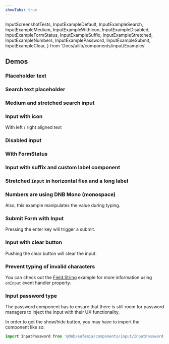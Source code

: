 ```yaml
---
showTabs: true
---
```


  InputScreenshotTests,
  InputExampleDefault,
  InputExampleSearch,
  InputExampleMedium,
  InputExampleWithIcon,
  InputExampleDisabled,
  InputExampleFormStatus,
  InputExampleSuffix,
  InputExampleStretched,
  InputExampleNumbers,
  InputExamplePassword,
  InputExampleSubmit,
  InputExampleClear,
} from 'Docs/uilib/components/input/Examples'

## Demos

### Placeholder text

<InputExampleDefault />

### Search text placeholder

<InputExampleSearch />

### Medium and stretched search input

<InputExampleMedium />

### Input with icon

With left / right aligned text

<InputExampleWithIcon />

### Disabled input

<InputExampleDisabled />

### With FormStatus

<InputExampleFormStatus />

### Input with suffix and custom label component

<InputExampleSuffix />

### Stretched `Input` in horizontal flex and a long label

<InputExampleStretched />

### Numbers are using DNB Mono (monospace)

Also, this example manipulates the value during typing.

<InputExampleNumbers />

### Submit Form with Input

Pressing the enter key will trigger a submit.

<InputExampleSubmit />

### Input with clear button

Pushing the clear button will clear the input.

<InputExampleClear />

### Prevent typing of invalid characters

You can check out the [Field.String](/uilib/extensions/forms/base-fields/String/#prevent-typing-of-invalid-characters) example for more information using `onInput` event handler property.

### Input password type

The password component has to ensure that there is still room for password managers to inject the input with their UX functionality.

In order to get the show/hide button, you may have to import the component like so:

```js
import InputPassword from '@dnb/eufemia/components/input/InputPassword'
```

<InputExamplePassword />

<VisibleWhenVisualTest>
  <InputScreenshotTests />
</VisibleWhenVisualTest>
